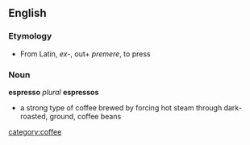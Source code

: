 ==English==
=== Etymology ===
*From Latin, ''ex''-, out+ ''premere'', to press
=== Noun ===
'''espresso''' ''plural'' '''espressos'''
* a strong type of coffee brewed by forcing hot steam through dark-roasted, ground, coffee beans

[[category:coffee]]